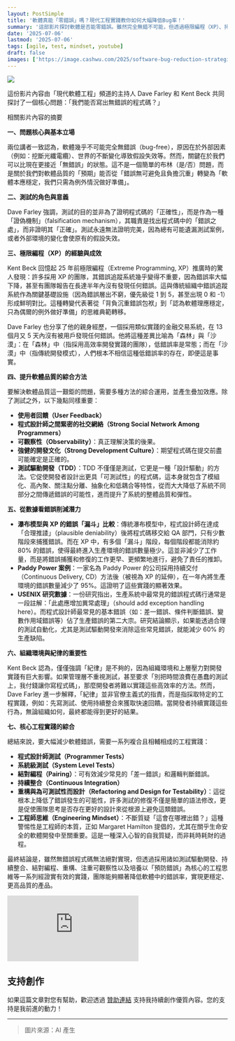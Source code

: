 ```yaml
---
layout: PostSimple
title: '軟體真能「零錯誤」嗎？現代工程實踐教你如何大幅降低Bug率！'
summary: '這部影片探討軟體是否能零錯誤。雖然完全無錯不可能，但透過極限編程（XP）、持續交付（CD）、測試驅動開發（TDD）、結對編程等現代工程實踐，能將錯誤率大幅降低。關鍵在於建立高品質的開發文化與思維轉變，從「被動除錯」轉為「主動預防」'
date: '2025-07-06'
lastmod: '2025-07-06'
tags: [agile, test, mindset, youtube]
draft: false
images: ['https://image.cashwu.com/2025/software-bug-reduction-strategies/01.webp']
---
```


![](https://image.cashwu.com/2025/software-bug-reduction-strategies/01.webp?v=1)

這份影片內容由「現代軟體工程」頻道的主持人 Dave Farley 和 Kent Beck 共同探討了一個核心問題：「我們能否寫出無錯誤的程式碼？」

相關影片內容的摘要

**一、問題核心與基本立場**

兩位講者一致認為，軟體幾乎不可能完全無錯誤（bug-free），原因在於外部因素（例如：挖斷光纖電纜）、世界的不斷變化導致假設失效等。然而，關鍵在於我們可以比現在更接近「無錯誤」的狀態。這不是一個簡單的布林（是/否）問題，而是關於我們對軟體品質的「預期」能否從「錯誤無可避免且負擔沉重」轉變為「軟體本應穩定，我們只需為例外情況做好準備」。

**二、測試的角色與意義**

Dave Farley 強調，測試的目的並非為了證明程式碼的「正確性」，而是作為一種「證偽機制」（falsification mechanism），其職責是找出程式碼中的「錯誤之處」，而非證明其「正確」。測試永遠無法證明完美，因為總有可能遺漏測試案例，或者外部環境的變化會使原有的假設失效。

**三、極限編程（XP）的經驗與成效**

Kent Beck 回憶起 25 年前極限編程（Extreme Programming, XP）推廣時的驚人發現：許多採用 XP 的團隊，其錯誤追蹤系統幾乎變得不重要，因為錯誤率大幅下降，甚至有團隊報告在長達半年內沒有發現任何錯誤。這與傳統組織中錯誤追蹤系統作為關鍵基礎設施（因為錯誤層出不窮，優先級從 1 到 5，甚至出現 0 和 -1）形成鮮明對比。這種轉變代表著從「背負沉重錯誤包袱」到「認為軟體理應穩定，只為偶爾的例外做好準備」的思維典範轉移。

Dave Farley 也分享了他的親身經歷，一個採用類似實踐的金融交易系統，在 13 個月又 5 天內沒有被用戶發現任何錯誤。他將這種差異比喻為「森林」與「沙漠」：在「森林」中（指採用高效率開發實踐的團隊），低錯誤率是常態；而在「沙漠」中（指傳統開發模式），人們根本不相信這種低錯誤率的存在，即便這是事實。

**四、提升軟體品質的綜合方法**

要解決軟體品質這一艱鉅的問題，需要多種方法的綜合運用，並產生疊加效應。除了測試之外，以下幾點同樣重要：

- **使用者回饋（User Feedback）**
- **程式設計師之間緊密的社交網絡（Strong Social Network Among Programmers）**
- **可觀察性（Observability）**：真正理解決策的後果。
- **強健的開發文化（Strong Development Culture）**：期望程式碼在提交前盡可能確定是正確的。
- **測試驅動開發（TDD）**：TDD 不僅僅是測試，它更是一種「設計驅動」的方法。它促使開發者設計出更具「可測試性」的程式碼，這本身就包含了模組化、高內聚、關注點分離、抽象化和低耦合等特性，從而大大降低了系統不同部分之間傳遞錯誤的可能性，進而提升了系統的整體品質和彈性。

**五、從數據看錯誤削減潛力**

- **瀑布模型與 XP 的錯誤「漏斗」比較**：傳統瀑布模型中，程式設計師在達成「合理推諉」（plausible deniability）後將程式碼移交給 QA 部門，只有少數階段來捕獲錯誤。而在 XP 中，有多個「漏斗」階段，每個階段都能消除約 80% 的錯誤，使得最終進入生產環境的錯誤數量極少。這並非減少了工作量，而是將錯誤捕獲和修復的工作更早、更頻繁地進行，避免了責任的推卸。
- **Paddy Power 案例**：一家名為 Paddy Power 的公司採用持續交付（Continuous Delivery, CD）方法後（被視為 XP 的延伸），在一年內將生產環境的錯誤數量減少了 95%。這證明了這些實踐的顯著效果。
- **USENIX 研究數據**：一份研究指出，生產系統中最常見的錯誤程式碼行通常是一段註解：「此處應增加異常處理」（should add exception handling here）。而程式設計師最常見的基本錯誤（如：差一錯誤、條件判斷錯誤、變數作用域錯誤等）佔了生產錯誤的第二大宗。研究結論顯示，如果能透過合理的測試自動化，尤其是測試驅動開發來消除這些常見錯誤，就能減少 60% 的生產缺陷。

**六、組織環境與紀律的重要性**

Kent Beck 認為，僅僅強調「紀律」是不夠的，因為組織環境和上層壓力對開發實踐有巨大影響。如果管理層不重視測試，甚至要求「別把時間浪費在愚蠢的測試上，我付錢讓你寫程式碼」，那麼開發者將難以實踐這些高效率的方法。然而，Dave Farley 進一步解釋，「紀律」並非官僚主義式的指責，而是指採取特定的工程實踐，例如：先寫測試、使用持續整合來獲取快速回饋。當開發者持續實踐這些行為，無論組織如何，最終都能得到更好的結果。

**七、核心工程實踐的綜合**

總結來說，要大幅減少軟體錯誤，需要一系列複合且相輔相成的工程實踐：

- **程式設計師測試（Programmer Tests）**
- **系統級測試（System Level Tests）**
- **結對編程（Pairing）**：可有效減少常見的「差一錯誤」和邏輯判斷錯誤。
- **持續整合（Continuous Integration）**
- **重構與為可測試性而設計（Refactoring and Design for Testability）**：這從根本上降低了錯誤發生的可能性，許多測試的修復不僅是簡單的語法修改，更是促使團隊思考是否存在更好的設計來從根源上避免這類錯誤。
- **工程師思維（Engineering Mindset）**：不斷質疑「這會在哪裡出錯？」這種警惕性是工程師的本質，正如 Margaret Hamilton 提倡的，尤其在關乎生命安全的軟體開發中至關重要。這是一種深入心智的自我質疑，而非耗時耗財的過程。

最終結論是，雖然無錯誤程式碼無法絕對實現，但透過採用諸如測試驅動開發、持續整合、結對編程、重構、注重可觀察性以及培養以「預防錯誤」為核心的工程思維等一系列經證實有效的實踐，團隊能夠顯著降低軟體中的錯誤率，實現更穩定、更高品質的產品。

<iframe
  style={{
    width: '100%',
    aspectRatio: '16 / 9',
  }}
  src="https://www.youtube.com/embed/37bdV1Ibc74?si=to8UFMMN9UR3MtlcG"
  title="YouTube video player"
  frameborder="0"
  allow="accelerometer; autoplay; clipboard-write; encrypted-media; gyroscope; picture-in-picture; web-share"
  referrerpolicy="strict-origin-when-cross-origin"
  allowfullscreen
></iframe>

## 支持創作

如果這篇文章對您有幫助，歡迎透過 [贊助連結](https://portaly.cc/cashwugeek) 支持我持續創作優質內容。您的支持是我前進的動力！

---

> 圖片來源：AI 產生
